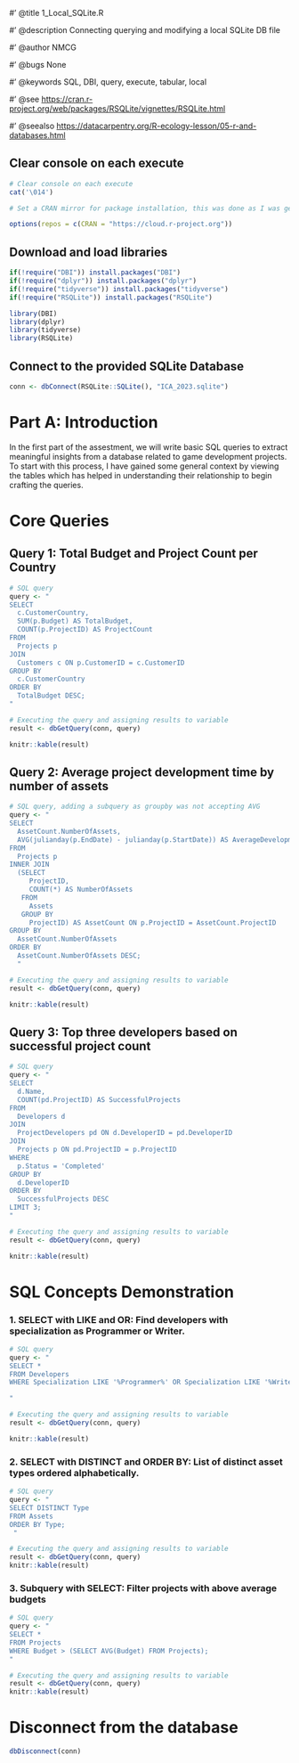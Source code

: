 \#' @title 1_Local_SQLite.R

\#' @description Connecting querying and modifying a local SQLite DB file

\#' @author NMCG

\#' @bugs None

\#' @keywords SQL, DBI, query, execute, tabular, local

\#' @see <https://cran.r-project.org/web/packages/RSQLite/vignettes/RSQLite.html>

\#' @seealso <https://datacarpentry.org/R-ecology-lesson/05-r-and-databases.html>

## Clear console on each execute

```r
# Clear console on each execute 
cat('\014')
```

```r
# Set a CRAN mirror for package installation, this was done as I was getting an error for unknown mirror. 

options(repos = c(CRAN = "https://cloud.r-project.org"))

```

## Download and load libraries

```r
if(!require("DBI")) install.packages("DBI") 
if(!require("dplyr")) install.packages("dplyr") 
if(!require("tidyverse")) install.packages("tidyverse")
if(!require("RSQLite")) install.packages("RSQLite")

library(DBI) 
library(dplyr) 
library(tidyverse)
library(RSQLite)
```

## Connect to the provided SQLite Database

```r
conn <- dbConnect(RSQLite::SQLite(), "ICA_2023.sqlite")
```

# Part A: Introduction

In the first part of the assestment, we will write basic SQL queries to extract meaningful insights from a database related to game development projects. To start with this process, I have gained some general context by viewing the tables which has helped in understanding their relationship to begin crafting the queries.

# Core Queries 

## Query 1: Total Budget and Project Count per Country

```r

# SQL query 
query <- "
SELECT 
  c.CustomerCountry, 
  SUM(p.Budget) AS TotalBudget, 
  COUNT(p.ProjectID) AS ProjectCount
FROM 
  Projects p
JOIN 
  Customers c ON p.CustomerID = c.CustomerID
GROUP BY 
  c.CustomerCountry
ORDER BY 
  TotalBudget DESC;
"

# Executing the query and assigning results to variable
result <- dbGetQuery(conn, query)

knitr::kable(result)

```

## Query 2: Average project development time by number of assets

```r

# SQL query, adding a subquery as groupby was not accepting AVG
query <- "
SELECT 
  AssetCount.NumberOfAssets, 
  AVG(julianday(p.EndDate) - julianday(p.StartDate)) AS AverageDevelopmentTime
FROM 
  Projects p
INNER JOIN 
  (SELECT 
     ProjectID, 
     COUNT(*) AS NumberOfAssets 
   FROM 
     Assets 
   GROUP BY 
     ProjectID) AS AssetCount ON p.ProjectID = AssetCount.ProjectID
GROUP BY 
  AssetCount.NumberOfAssets
ORDER BY 
  AssetCount.NumberOfAssets DESC;
  "

# Executing the query and assigning results to variable
result <- dbGetQuery(conn, query)

knitr::kable(result)
```

## Query 3: Top three developers based on successful project count

```r

# SQL query 
query <- "
SELECT 
  d.Name, 
  COUNT(pd.ProjectID) AS SuccessfulProjects
FROM 
  Developers d
JOIN 
  ProjectDevelopers pd ON d.DeveloperID = pd.DeveloperID
JOIN 
  Projects p ON pd.ProjectID = p.ProjectID
WHERE 
  p.Status = 'Completed'
GROUP BY 
  d.DeveloperID
ORDER BY 
  SuccessfulProjects DESC
LIMIT 3;
"

# Executing the query and assigning results to variable
result <- dbGetQuery(conn, query)

knitr::kable(result)
```

# SQL Concepts Demonstration

### **1. SELECT with LIKE and OR: Find developers with specialization as Programmer or Writer.**

```r

# SQL query 
query <- "
SELECT *
FROM Developers
WHERE Specialization LIKE '%Programmer%' OR Specialization LIKE '%Writer%';

"

# Executing the query and assigning results to variable
result <- dbGetQuery(conn, query)

knitr::kable(result)


```

### **2. SELECT with DISTINCT and ORDER BY: List of distinct asset types ordered alphabetically.**

```r

# SQL query  
query <- " 
SELECT DISTINCT Type
FROM Assets
ORDER BY Type;
 "  

# Executing the query and assigning results to variable 
result <- dbGetQuery(conn, query)  
knitr::kable(result)  
```

### **3.  Subquery with SELECT: Filter projects with above average budgets**

```r
# SQL query   
query <- "  
SELECT *
FROM Projects
WHERE Budget > (SELECT AVG(Budget) FROM Projects);
"    

# Executing the query and assigning results to variable  
result <- dbGetQuery(conn, query)   
knitr::kable(result)  
```

# Disconnect from the database

```r
dbDisconnect(conn)
```
